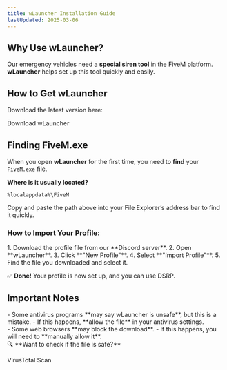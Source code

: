 ```yaml
---
title: wLauncher Installation Guide
lastUpdated: 2025-03-06
---
```



## Why Use wLauncher?  
Our emergency vehicles need a **special siren tool** in the FiveM platform.  
**wLauncher** helps set up this tool quickly and easily.  

## How to Get wLauncher  
Download the latest version here: 

<LinkButton href="https://github.com/WhitigolSoftware/wLauncher/releases/download/v1.4.0/wLauncher-Setup-1.4.0.exe">Download wLauncher</LinkButton>

## Finding FiveM.exe  
When you open **wLauncher** for the first time, you need to **find** your `FiveM.exe` file.  

**Where is it usually located?** 
```plaintext
%localappdata%\FiveM
```

<Aside type="tip">
Copy and paste the path above into your File Explorer’s address bar to find it quickly.
</Aside>

### How to Import Your Profile:
<Steps>
1. Download the profile file from our **Discord server**.  
2. Open **wLauncher**.  
3. Click **"New Profile"**.  
4. Select **"Import Profile"**.  
5. Find the file you downloaded and select it. 
</Steps>

✅ **Done!** Your profile is now set up, and you can use DSRP.

## Important Notes

<Aside type="caution" title="Antivirus Warnings">
- Some antivirus programs **may say wLauncher is unsafe**, but this is a mistake.  
- If this happens, **allow the file** in your antivirus settings.
</Aside>

<Aside type="caution" title="Browser Warnings">
- Some web browsers **may block the download**.  
- If this happens, you will need to **manually allow it**. 
</Aside>

<Aside title="VirusTotal Scan">
🔍 **Want to check if the file is safe?**  

<LinkButton href="https://www.virustotal.com/gui/file/e332d0b37148bf86b45aaa0c2cddeec0f97ed9b4a506f5676aa6b78966d8ccae">VirusTotal Scan</LinkButton>
</Aside>